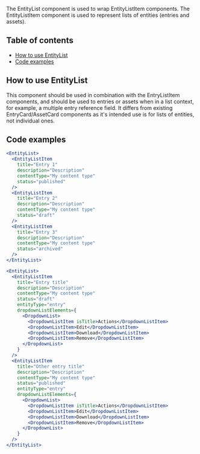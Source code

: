 The EntityList component is used to wrap EntityListItem components. The EntityListItem component is used to represent lists of entities (entries and assets).

## Table of contents

- [How to use EntityList](#how-to-use-entityList)
- [Code examples](#code-examples)

## How to use EntityList

This component should be used in combination with the EntryListItem components, and should be used to entries or assets when in a list context, for example, a multiple entry reference field. It differs from existing EntryCard/AssetCard components as it's intended use is for lists of entities, not individual ones.

## Code examples

```jsx
<EntityList>
  <EntityListItem
    title="Entry 1"
    description="Description"
    contentType="My content type"
    status="published"
  />
  <EntityListItem
    title="Entry 2"
    description="Description"
    contentType="My content type"
    status="draft"
  />
  <EntityListItem
    title="Entry 3"
    description="Description"
    contentType="My content type"
    status="archived"
  />
</EntityList>
```

```jsx
<EntityList>
  <EntityListItem
    title="Entry title"
    description="Description"
    contentType="My content type"
    status="draft"
    entityType="entry"
    dropdownListElements={
      <DropdownList>
        <DropdownListItem isTitle>Actions</DropdownListItem>
        <DropdownListItem>Edit</DropdownListItem>
        <DropdownListItem>Download</DropdownListItem>
        <DropdownListItem>Remove</DropdownListItem>
      </DropdownList>
    }
  />
  <EntityListItem
    title="Other entry title"
    description="Description"
    contentType="My content type"
    status="published"
    entityType="entry"
    dropdownListElements={
      <DropdownList>
        <DropdownListItem isTitle>Actions</DropdownListItem>
        <DropdownListItem>Edit</DropdownListItem>
        <DropdownListItem>Download</DropdownListItem>
        <DropdownListItem>Remove</DropdownListItem>
      </DropdownList>
    }
  />
</EntityList>
```
